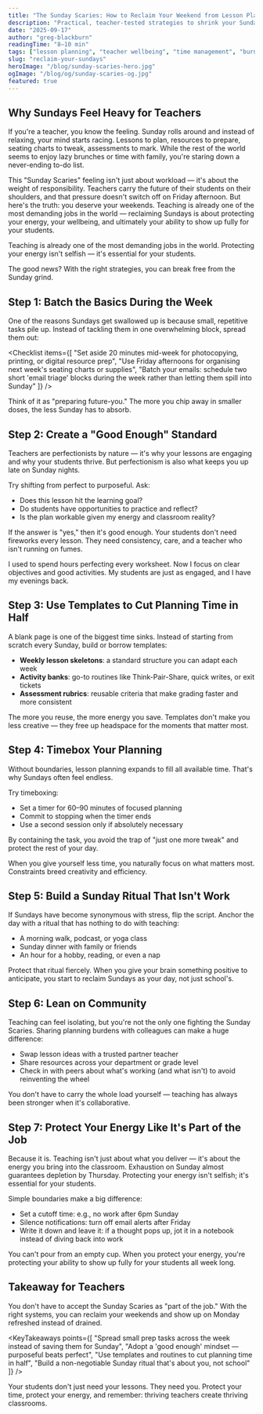 ```yaml
---
title: "The Sunday Scaries: How to Reclaim Your Weekend from Lesson Planning"
description: "Practical, teacher-tested strategies to shrink your Sunday workload, protect your energy, and start Monday calm—not exhausted."
date: "2025-09-17"
author: "greg-blackburn"
readingTime: "8–10 min"
tags: ["lesson planning", "teacher wellbeing", "time management", "burnout", "workflow"]
slug: "reclaim-your-sundays"
heroImage: "/blog/sunday-scaries-hero.jpg"
ogImage: "/blog/og/sunday-scaries-og.jpg"
featured: true
---
```



## Why Sundays Feel Heavy for Teachers

If you're a teacher, you know the feeling. Sunday rolls around and instead of relaxing, your mind starts racing. Lessons to plan, resources to prepare, seating charts to tweak, assessments to mark. While the rest of the world seems to enjoy lazy brunches or time with family, you're staring down a never-ending to-do list.

This "Sunday Scaries" feeling isn't just about workload — it's about the weight of responsibility. Teachers carry the future of their students on their shoulders, and that pressure doesn't switch off on Friday afternoon. But here's the truth: you deserve your weekends. Teaching is already one of the most demanding jobs in the world — reclaiming Sundays is about protecting your energy, your wellbeing, and ultimately your ability to show up fully for your students.

<Callout type="well" title="You deserve your weekends">
Teaching is already one of the most demanding jobs in the world. Protecting your energy isn't selfish — it's essential for your students.
</Callout>

The good news? With the right strategies, you can break free from the Sunday grind.

## Step 1: Batch the Basics During the Week

One of the reasons Sundays get swallowed up is because small, repetitive tasks pile up. Instead of tackling them in one overwhelming block, spread them out:

<Checklist items={[
  "Set aside 20 minutes mid-week for photocopying, printing, or digital resource prep",
  "Use Friday afternoons for organising next week's seating charts or supplies",
  "Batch your emails: schedule two short 'email triage' blocks during the week rather than letting them spill into Sunday"
]} />

Think of it as "preparing future-you." The more you chip away in smaller doses, the less Sunday has to absorb.

## Step 2: Create a "Good Enough" Standard

Teachers are perfectionists by nature — it's why your lessons are engaging and why your students thrive. But perfectionism is also what keeps you up late on Sunday nights.

Try shifting from perfect to purposeful. Ask:

- Does this lesson hit the learning goal?
- Do students have opportunities to practice and reflect?
- Is the plan workable given my energy and classroom reality?

If the answer is "yes," then it's good enough. Your students don't need fireworks every lesson. They need consistency, care, and a teacher who isn't running on fumes.

<QuoteBox author="Sarah Mitchell" role="Year 5 teacher, UK">
I used to spend hours perfecting every worksheet. Now I focus on clear objectives and good activities. My students are just as engaged, and I have my evenings back.
</QuoteBox>

## Step 3: Use Templates to Cut Planning Time in Half

A blank page is one of the biggest time sinks. Instead of starting from scratch every Sunday, build or borrow templates:

- **Weekly lesson skeletons**: a standard structure you can adapt each week
- **Activity banks**: go-to routines like Think-Pair-Share, quick writes, or exit tickets
- **Assessment rubrics**: reusable criteria that make grading faster and more consistent

The more you reuse, the more energy you save. Templates don't make you less creative — they free up headspace for the moments that matter most.

## Step 4: Timebox Your Planning

Without boundaries, lesson planning expands to fill all available time. That's why Sundays often feel endless.

Try timeboxing:
- Set a timer for 60–90 minutes of focused planning
- Commit to stopping when the timer ends
- Use a second session only if absolutely necessary

By containing the task, you avoid the trap of "just one more tweak" and protect the rest of your day.

<Callout type="tip" title="The magic of timeboxing">
When you give yourself less time, you naturally focus on what matters most. Constraints breed creativity and efficiency.
</Callout>

<Divider />

## Step 5: Build a Sunday Ritual That Isn't Work

If Sundays have become synonymous with stress, flip the script. Anchor the day with a ritual that has nothing to do with teaching:

- A morning walk, podcast, or yoga class
- Sunday dinner with family or friends
- An hour for a hobby, reading, or even a nap

Protect that ritual fiercely. When you give your brain something positive to anticipate, you start to reclaim Sundays as your day, not just school's.

## Step 6: Lean on Community

Teaching can feel isolating, but you're not the only one fighting the Sunday Scaries. Sharing planning burdens with colleagues can make a huge difference:

- Swap lesson ideas with a trusted partner teacher
- Share resources across your department or grade level
- Check in with peers about what's working (and what isn't) to avoid reinventing the wheel

You don't have to carry the whole load yourself — teaching has always been stronger when it's collaborative.

## Step 7: Protect Your Energy Like It's Part of the Job

Because it is. Teaching isn't just about what you deliver — it's about the energy you bring into the classroom. Exhaustion on Sunday almost guarantees depletion by Thursday. Protecting your energy isn't selfish; it's essential for your students.

Simple boundaries make a big difference:
- Set a cutoff time: e.g., no work after 6pm Sunday
- Silence notifications: turn off email alerts after Friday
- Write it down and leave it: if a thought pops up, jot it in a notebook instead of diving back into work

<Callout type="warn" title="Energy is finite">
You can't pour from an empty cup. When you protect your energy, you're protecting your ability to show up fully for your students all week long.
</Callout>

<Divider />

## Takeaway for Teachers

You don't have to accept the Sunday Scaries as "part of the job." With the right systems, you can reclaim your weekends and show up on Monday refreshed instead of drained.

<KeyTakeaways points={[
  "Spread small prep tasks across the week instead of saving them for Sunday",
  "Adopt a 'good enough' mindset — purposeful beats perfect",
  "Use templates and routines to cut planning time in half",
  "Build a non-negotiable Sunday ritual that's about you, not school"
]} />

Your students don't just need your lessons. They need you. Protect your time, protect your energy, and remember: thriving teachers create thriving classrooms.
